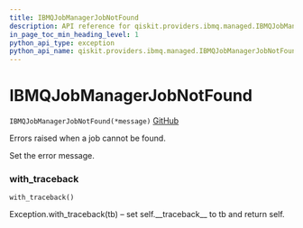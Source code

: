 ```yaml
---
title: IBMQJobManagerJobNotFound
description: API reference for qiskit.providers.ibmq.managed.IBMQJobManagerJobNotFound
in_page_toc_min_heading_level: 1
python_api_type: exception
python_api_name: qiskit.providers.ibmq.managed.IBMQJobManagerJobNotFound
---
```


# IBMQJobManagerJobNotFound

<span id="qiskit.providers.ibmq.managed.IBMQJobManagerJobNotFound" />

`IBMQJobManagerJobNotFound(*message)` [GitHub](https://github.com/qiskit/qiskit-ibmq-provider/tree/stable/0.7/qiskit/providers/ibmq/managed/exceptions.py "view source code")

Errors raised when a job cannot be found.

Set the error message.

### with\_traceback

<span id="qiskit.providers.ibmq.managed.IBMQJobManagerJobNotFound.with_traceback" />

`with_traceback()`

Exception.with\_traceback(tb) – set self.\_\_traceback\_\_ to tb and return self.

